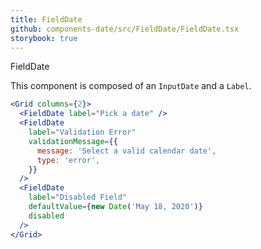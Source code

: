 ```yaml
---
title: FieldDate
github: components-date/src/FieldDate/FieldDate.tsx
storybook: true
---
```



<ImportMessage packageName="components-date">FieldDate</ImportMessage>

This component is composed of an `InputDate` and a `Label`.

```jsx
<Grid columns={2}>
  <FieldDate label="Pick a date" />
  <FieldDate
    label="Validation Error"
    validationMessage={{
      message: 'Select a valid calendar date',
      type: 'error',
    }}
  />
  <FieldDate
    label="Disabled Field"
    defaultValue={new Date('May 18, 2020')}
    disabled
  />
</Grid>
```
